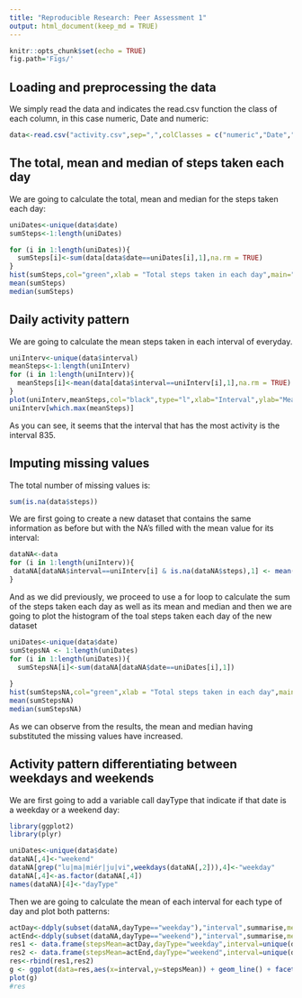 ```yaml
---
title: "Reproducible Research: Peer Assessment 1"
output: html_document(keep_md = TRUE)
---
```


```r
knitr::opts_chunk$set(echo = TRUE)
fig.path='Figs/'
```

## Loading and preprocessing the data

We simply read the data and indicates the read.csv function the class of each column, in this case numeric, Date and numeric:

```r
data<-read.csv("activity.csv",sep=",",colClasses = c("numeric","Date","numeric"))

```

## The total, mean and median of steps taken each day

We are going to calculate the total, mean and median for the steps taken each day:

```r
uniDates<-unique(data$date)
sumSteps<-1:length(uniDates)

for (i in 1:length(uniDates)){
  sumSteps[i]<-sum(data[data$date==uniDates[i],1],na.rm = TRUE)
}
hist(sumSteps,col="green",xlab = "Total steps taken in each day",main="Histogram of total steps taken each day")
mean(sumSteps)
median(sumSteps)
```

## Daily activity pattern

We are going to calculate the mean steps taken in each interval of everyday.

```r
uniInterv<-unique(data$interval)
meanSteps<-1:length(uniInterv)
for (i in 1:length(uniInterv)){
  meanSteps[i]<-mean(data[data$interval==uniInterv[i],1],na.rm = TRUE)
}
plot(uniInterv,meanSteps,col="black",type="l",xlab="Interval",ylab="Mean steps taken in each 5 minutes interval")
uniInterv[which.max(meanSteps)]
```
As you can see, it seems that the interval that has the most activity is the interval 835.

## Imputing missing values
The total number of missing values is: 
```r
sum(is.na(data$steps))
```

We are first going to create a new dataset that contains the same information as before but with the NA's filled with the mean value for its interval:
```r
dataNA<-data
for (i in 1:length(uniInterv)){
 dataNA[dataNA$interval==uniInterv[i] & is.na(dataNA$steps),1] <- mean(dataNA[dataNA$interval==uniInterv[i],1],na.rm = TRUE)
}
```
And as we did previously, we proceed to use a for loop to calculate the sum of the steps taken each day as well as its mean and median and then we are going to plot the histogram of the toal steps taken each day  of the new dataset
```r

uniDates<-unique(data$date)
sumStepsNA <- 1:length(uniDates)
for (i in 1:length(uniDates)){
  sumStepsNA[i]<-sum(dataNA[dataNA$date==uniDates[i],1])
  
}
hist(sumStepsNA,col="green",xlab = "Total steps taken in each day",main="Total steps taken each day having without missing values")
mean(sumStepsNA)
median(sumStepsNA)
```
As we can observe from the results, the mean and median having substituted the missing values have increased.


## Activity pattern differentiating between weekdays and weekends

We are first going to add a variable call dayType that indicate if that date is a weekday or a weekend day:
```r
library(ggplot2)
library(plyr)
```
```r
uniDates<-unique(data$date)
dataNA[,4]<-"weekend"
dataNA[grep("lu|ma|miér|ju|vi",weekdays(dataNA[,2])),4]<-"weekday"
dataNA[,4]<-as.factor(dataNA[,4])
names(dataNA)[4]<-"dayType"
```

Then we are going to calculate the mean of each interval for each type of day and plot both patterns:

```r
actDay<-ddply(subset(dataNA,dayType=="weekday"),"interval",summarise,mean=mean(steps))[,2]
actEnd<-ddply(subset(dataNA,dayType=="weekend"),"interval",summarise,mean=mean(steps))[,2]
res1 <- data.frame(stepsMean=actDay,dayType="weekday",interval=unique(dataNA$interval))
res2 <- data.frame(stepsMean=actEnd,dayType="weekend",interval=unique(dataNA$interval))
res<-rbind(res1,res2)
g <- ggplot(data=res,aes(x=interval,y=stepsMean)) + geom_line() + facet_grid(dayType ~ .)
plot(g)
#res
```